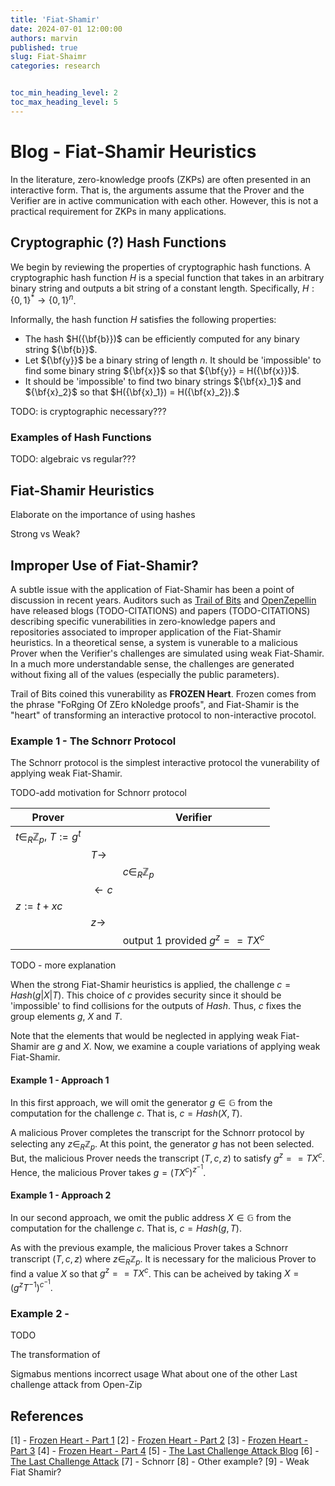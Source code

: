 ```yaml
---
title: 'Fiat-Shamir'
date: 2024-07-01 12:00:00
authors: marvin
published: true
slug: Fiat-Shaimr
categories: research


toc_min_heading_level: 2
toc_max_heading_level: 5
---
```

# Blog - Fiat-Shamir Heuristics

In the literature, zero-knowledge proofs (ZKPs) are often presented in an interactive form.
That is, the arguments assume that the Prover and the Verifier are in active communication with each other.
However, this is not a practical requirement for ZKPs in many applications. 

## Cryptographic (?) Hash Functions
We begin by reviewing the properties of cryptographic hash functions.
A cryptographic hash function $H$ is a special function that takes in an arbitrary binary string and outputs a bit string of a constant length.
Specifically,
$H : \{0,1\}^* \rightarrow \{0,1\}^n$.

Informally, the hash function $H$ satisfies the following properties:
- The hash $H({\bf{b}})$ can be efficiently computed for any binary string ${\bf{b}}$.
- Let ${\bf{y}}$ be a binary string of length $n$. It should be 'impossible' to find some binary string ${\bf{x}}$ so that ${\bf{y}} = H({\bf{x}})$. 
- It should be 'impossible' to find two binary strings ${\bf{x}_1}$ and ${\bf{x}_2}$ so that $H({\bf{x}_1}) = H({\bf{x}_2}).$

TODO: is cryptographic necessary???

### Examples of Hash Functions
TODO: algebraic vs regular???

## Fiat-Shamir Heuristics

Elaborate on the importance of using hashes

Strong vs Weak?

## Improper Use of Fiat-Shamir?

A subtle issue with the application of Fiat-Shamir has been a point of discussion in recent years.
Auditors such as [Trail of Bits](https://www.trailofbits.com/) and [OpenZepellin](https://www.openzeppelin.com/) have released blogs (TODO-CITATIONS) and papers (TODO-CITATIONS) describing specific vunerabilities in zero-knowledge papers and repositories associated to improper application of the Fiat-Shamir heuristics.
In a theoretical sense, a system is vunerable to a malicious Prover when the Verifier's challenges are simulated using weak Fiat-Shamir.
In a much more understandable sense, the challenges are generated without fixing all of the values (especially the public parameters).

Trail of Bits coined this vunerability as **FROZEN Heart**.
Frozen comes from the phrase "FoRging Of ZEro kNoledge proofs",
and Fiat-Shamir is the "heart" of transforming an interactive protocol to non-interactive procotol.

### Example 1 - The Schnorr Protocol
The Schnorr protocol is the simplest interactive protocol the vunerability of applying weak Fiat-Shamir.

TODO-add motivation for Schnorr protocol

|Prover| | Verifier|
|----|----|----|
|$t \in_R \mathbb{Z}_p$, $T := g^t$|    |    |
|    | $T \rightarrow$| |
|  |  | $c \in_R \mathbb{Z}_p$|
|  | $\leftarrow c$ |
| $z := t + xc$ | | |
| | $z \rightarrow$ | |
| | | output 1 provided $g^z == T X^c$|

TODO - more explanation

When the strong Fiat-Shamir heuristics is applied,
the challenge $c = Hash(g|X|T)$.
This choice of $c$ provides security since it should be 'impossible' to find collisions for the outputs of $Hash$.
Thus, $c$ fixes the group elements $g$, $X$ and $T$.

Note that the elements that would be neglected in applying weak Fiat-Shamir are $g$ and $X$.
Now, we examine a couple variations of applying weak Fiat-Shamir.

#### Example 1 - Approach 1
In this first approach, we will omit the generator $g \in \mathbb{G}$ from the computation for the challenge $c$.
That is, $c = Hash(X,T)$.

A malicious Prover completes the transcript for the Schnorr protocol by selecting any $z \in_R \mathbb{Z}_p$.
At this point, the generator $g$ has not been selected.
But, the malicious Prover needs the transcript $(T,c,z)$ to satisfy $g^z == TX^c$.
Hence, the malicious Prover takes $g = (TX^c)^{z^{-1}}.$

#### Example 1 - Approach 2
In our second approach, we omit the public address $X \in \mathbb{G}$ from the computation for the challenge $c$.
That is, $c = Hash(g,T)$.

As with the previous example, the malicious Prover takes a Schnorr transcript $(T,c,z)$ where $z \in_R \mathbb{Z}_p$.
It is necessary for the malicious Prover to find a value $X$ so that $g^z == TX^c$.
This can be acheived by taking $X = (g^z T^{-1})^{c^{-1}}$.

### Example 2 - 
TODO

The transformation of 

Sigmabus mentions incorrect usage
What about one of the other 
Last challenge attack from Open-Zip

## References
[1] - [Frozen Heart - Part 1](https://blog.trailofbits.com/2022/04/13/part-1-coordinated-disclosure-of-vulnerabilities-affecting-girault-bulletproofs-and-plonk/)
[2] - [Frozen Heart - Part 2](https://blog.trailofbits.com/2022/04/14/the-frozen-heart-vulnerability-in-giraults-proof-of-knowledge/)
[3] - [Frozen Heart - Part 3](https://blog.trailofbits.com/2022/04/15/the-frozen-heart-vulnerability-in-bulletproofs/)
[4] - [Frozen Heart - Part 4](https://blog.trailofbits.com/2022/04/18/the-frozen-heart-vulnerability-in-plonk/)
[5] - [The Last Challenge Attack Blog](https://blog.openzeppelin.com/the-last-challenge-attack)
[6] - [The Last Challenge Attack](https://eprint.iacr.org/2024/398)
[7] - Schnorr
[8] - Other example?
[9] - Weak Fiat Shamir?